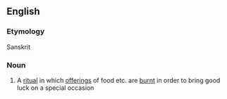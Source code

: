 ==English==

===Etymology===
Sanskrit

===Noun===
{{wikipedia}}
{{en-noun}}

# A [[ritual]] in which [[offering]]s of food etc. are [[burnt]] in order to bring good luck on a special occasion